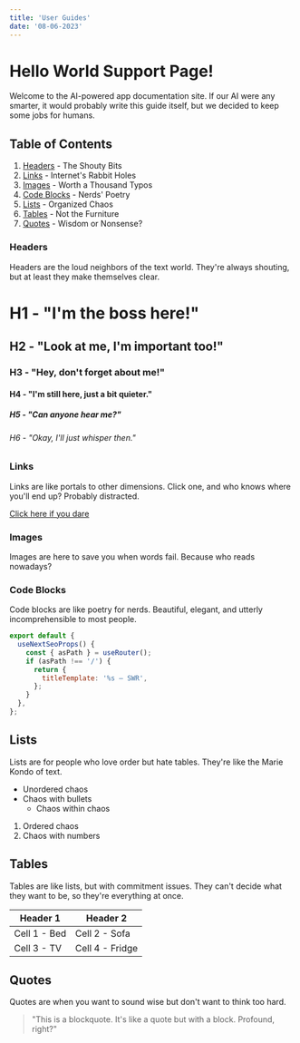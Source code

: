 ```yaml
---
title: 'User Guides'
date: '08-06-2023'
---
```


# Hello World Support Page!

Welcome to the AI-powered app documentation site. If our AI were any smarter, it would probably write this guide itself, but we decided to keep some jobs for humans.

## Table of Contents

1. [Headers](#headers) - The Shouty Bits
2. [Links](#links) - Internet's Rabbit Holes
3. [Images](#images) - Worth a Thousand Typos
4. [Code Blocks](#code-blocks) - Nerds' Poetry
5. [Lists](#lists) - Organized Chaos
6. [Tables](#tables) - Not the Furniture
7. [Quotes](#quotes) - Wisdom or Nonsense?

### Headers

Headers are the loud neighbors of the text world. They're always shouting, but at least they make themselves clear.

# H1 - "I'm the boss here!"

## H2 - "Look at me, I'm important too!"

### H3 - "Hey, don't forget about me!"

#### H4 - "I'm still here, just a bit quieter."

##### H5 - "Can anyone hear me?"

###### H6 - "Okay, I'll just whisper then."

### Links

Links are like portals to other dimensions. Click one, and who knows where you'll end up? Probably distracted.

[Click here if you dare](https://example.com)

### Images

Images are here to save you when words fail. Because who reads nowadays?

### Code Blocks

Code blocks are like poetry for nerds. Beautiful, elegant, and utterly incomprehensible to most people.

```javascript
export default {
  useNextSeoProps() {
    const { asPath } = useRouter();
    if (asPath !== '/') {
      return {
        titleTemplate: '%s – SWR',
      };
    }
  },
};
```

## Lists

Lists are for people who love order but hate tables. They're like the Marie Kondo of text.

- Unordered chaos
- Chaos with bullets
  - Chaos within chaos

1. Ordered chaos
2. Chaos with numbers

## Tables

Tables are like lists, but with commitment issues. They can't decide what they want to be, so they're everything at once.

| Header 1     | Header 2        |
| ------------ | --------------- |
| Cell 1 - Bed | Cell 2 - Sofa   |
| Cell 3 - TV  | Cell 4 - Fridge |

## Quotes

Quotes are when you want to sound wise but don't want to think too hard.

> "This is a blockquote. It's like a quote but with a block. Profound, right?"
